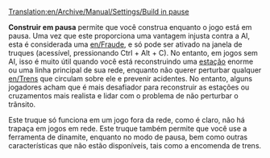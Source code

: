 [[Translation:en/Archive/Manual/Settings/Build in pause]]

{{en/Note|Esta não é uma fraude no 1.1.0, mas uma Avançada Configurando disponível a partir do [Avançado [Definições]] menu, que permite maior controle sobre o que é permitido em pausa.}}
'''Construir em pausa''' permite que você construa enquanto o jogo está em pausa. Uma vez que este proporciona uma vantagem injusta contra a AI, esta é considerada uma [[en/Fraude]], e só pode ser ativado na janela de truques (acessível, pressionando Ctrl + Alt + C). No entanto, em jogos sem AI, isso é muito útil quando você está reconstruindo uma [[pt/Estação|estação]] enorme ou uma linha principal de sua rede, enquanto não querer perturbar qualquer [[en/Trens]] que circulam sobre ele e prevenir acidentes. No entanto, alguns jogadores acham que é mais desafiador para reconstruir as estações ou cruzamentos mais realista e lidar com o problema de não perturbar o trânsito.

Este truque só funciona em um jogo fora da rede, como é claro, não há trapaça em jogos em rede. Este truque também permite que você use a ferramenta de dinamite, enquanto no modo de pausa, bem como outras características que não estão disponíveis, tais como a encomenda de trens.